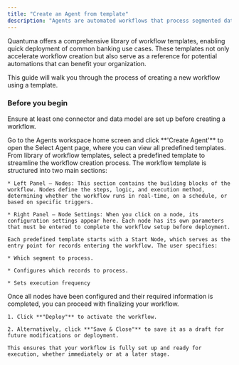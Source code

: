 ```yaml
---
title: "Create an Agent from template"
description: "Agents are automated workflows that process segmented data to generate insights and execute predefined actions. Each workflow consists of a structured sequence of steps, configurations, and logic links that drive automation."
---
```


Quantuma offers a comprehensive library of workflow templates, enabling quick deployment of common banking use cases. These templates not only accelerate workflow creation but also serve as a reference for potential automations that can benefit your organization.

This guide will walk you through the process of creating a new workflow using a template.

### Before you begin

Ensure at least one connector and data model are set up before creating a workflow.

<Steps>
  <Step title="Open Select Agent Page">
    Go to the Agents workspace home screen and click **'Create Agent'** to open the Select Agent page, where you can view all predefined templates.
  </Step>

  <Step title="Select a Template">
    From library of workflow templates, select a predefined template to streamline the workflow creation process.
  </Step>

  <Step title="Configure Template Setting">
    The workflow template is structured into two main sections:

    * Left Panel – Nodes: This section contains the building blocks of the workflow. Nodes define the steps, logic, and execution method, determining whether the workflow runs in real-time, on a schedule, or based on specific triggers.

    * Right Panel – Node Settings: When you click on a node, its configuration settings appear here. Each node has its own parameters that must be entered to complete the workflow setup before deployment.

    Each predefined template starts with a Start Node, which serves as the entry point for records entering the workflow. The user specifies:

    * Which segment to process.

    * Configures which records to process.

    * Sets execution frequency
  </Step>

  <Step title="Deploy your Agent">
    Once all nodes have been configured and their required information is completed, you can proceed with finalizing your workflow.

    1. Click **"Deploy"** to activate the workflow.

    2. Alternatively, click **"Save & Close"** to save it as a draft for future modifications or deployment.

    This ensures that your workflow is fully set up and ready for execution, whether immediately or at a later stage.
  </Step>
</Steps>